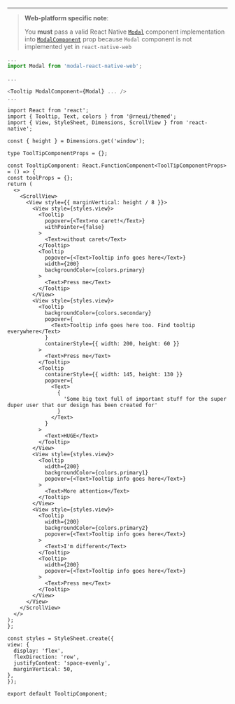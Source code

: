 <!-- Web specific usage which is to be displayed on the documentation and not added as comment in the component. -->

---

> **Web-platform specific note**:
>
> You **must** pass a valid React Native [`Modal`](https://reactnative.dev/docs/modal) component implementation
> into [`ModalComponent`](#modalcomponent) prop because `Modal` component is not implemented yet in `react-native-web`

```js
...
import Modal from 'modal-react-native-web';

...

<Tooltip ModalComponent={Modal} ... />
...
```

```SnackPlayer name=RNE Tooltip
import React from 'react';
import { Tooltip, Text, colors } from '@rneui/themed';
import { View, StyleSheet, Dimensions, ScrollView } from 'react-native';

const { height } = Dimensions.get('window');

type ToolTipComponentProps = {};

const TooltipComponent: React.FunctionComponent<ToolTipComponentProps> = () => {
const toolProps = {};
return (
  <>
    <ScrollView>
      <View style={{ marginVertical: height / 8 }}>
        <View style={styles.view}>
          <Tooltip
            popover={<Text>no caret!</Text>}
            withPointer={false}
          >
            <Text>without caret</Text>
          </Tooltip>
          <Tooltip
            popover={<Text>Tooltip info goes here</Text>}
            width={200}
            backgroundColor={colors.primary}
          >
            <Text>Press me</Text>
          </Tooltip>
        </View>
        <View style={styles.view}>
          <Tooltip
            backgroundColor={colors.secondary}
            popover={
              <Text>Tooltip info goes here too. Find tooltip everywhere</Text>
            }
            containerStyle={{ width: 200, height: 60 }}
          >
            <Text>Press me</Text>
          </Tooltip>
          <Tooltip
            containerStyle={{ width: 145, height: 130 }}
            popover={
              <Text>
                {
                  'Some big text full of important stuff for the super duper user that our design has been created for'
                }
              </Text>
            }
          >
            <Text>HUGE</Text>
          </Tooltip>
        </View>
        <View style={styles.view}>
          <Tooltip
            width={200}
            backgroundColor={colors.primary1}
            popover={<Text>Tooltip info goes here</Text>}
          >
            <Text>More attention</Text>
          </Tooltip>
        </View>
        <View style={styles.view}>
          <Tooltip
            width={200}
            backgroundColor={colors.primary2}
            popover={<Text>Tooltip info goes here</Text>}
          >
            <Text>I'm different</Text>
          </Tooltip>
          <Tooltip>
            width={200}
            popover={<Text>Tooltip info goes here</Text>}
          >
            <Text>Press me</Text>
          </Tooltip>
        </View>
      </View>
    </ScrollView>
  </>
);
};

const styles = StyleSheet.create({
view: {
  display: 'flex',
  flexDirection: 'row',
  justifyContent: 'space-evenly',
  marginVertical: 50,
},
});

export default TooltipComponent;
```
